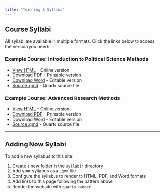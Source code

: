 ```yaml
---
title: "Teaching & Syllabi"
---
```


## Course Syllabi

All syllabi are available in multiple formats. Click the links below to access the version you need:

### Example Course: Introduction to Political Science Methods

- [View HTML](syllabi/intro-methods/syllabus.html){target="_blank"} - Online version
- [Download PDF](syllabi/intro-methods/syllabus.pdf){target="_blank"} - Printable version
- [Download Word](syllabi/intro-methods/syllabus.docx){target="_blank"} - Editable version
- [Source .qmd](syllabi/intro-methods/syllabus.qmd){target="_blank"} - Quarto source file

### Example Course: Advanced Research Methods

- [View HTML](syllabi/advanced-methods/syllabus.html){target="_blank"} - Online version
- [Download PDF](syllabi/advanced-methods/syllabus.pdf){target="_blank"} - Printable version
- [Download Word](syllabi/advanced-methods/syllabus.docx){target="_blank"} - Editable version
- [Source .qmd](syllabi/advanced-methods/syllabus.qmd){target="_blank"} - Quarto source file

---

## Adding New Syllabi

To add a new syllabus to this site:

1. Create a new folder in the `syllabi/` directory
2. Add your syllabus as a `.qmd` file
3. Configure the syllabus to render to HTML, PDF, and Word formats
4. Add links to this page following the pattern above
5. Render the website with `quarto render`
